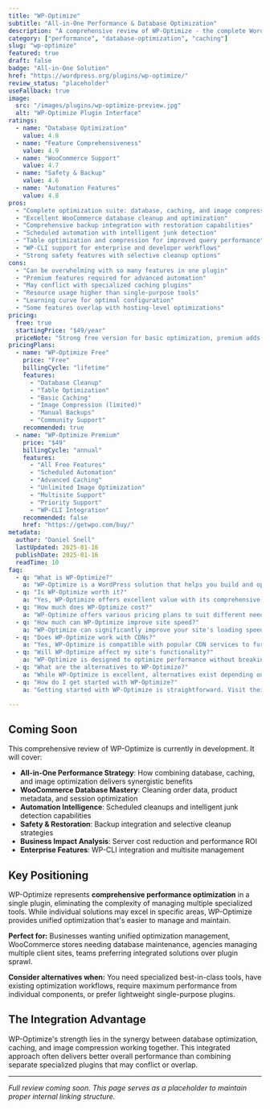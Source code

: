 ```yaml
---
title: "WP-Optimize"
subtitle: "All-in-One Performance & Database Optimization"
description: "A comprehensive review of WP-Optimize - the complete WordPress optimization plugin combining database cleanup, image compression, caching, and performance monitoring in one powerful solution."
category: ["performance", "database-optimization", "caching"]
slug: "wp-optimize"
featured: true
draft: false
badge: "All-in-One Solution"
href: "https://wordpress.org/plugins/wp-optimize/"
review_status: "placeholder"
useFallback: true
image:
  src: "/images/plugins/wp-optimize-preview.jpg"
  alt: "WP-Optimize Plugin Interface"
ratings:
  - name: "Database Optimization"
    value: 4.8
  - name: "Feature Comprehensiveness"
    value: 4.9
  - name: "WooCommerce Support"
    value: 4.7
  - name: "Safety & Backup"
    value: 4.6
  - name: "Automation Features"
    value: 4.8
pros:
  - "Complete optimization suite: database, caching, and image compression"
  - "Excellent WooCommerce database cleanup and optimization"
  - "Comprehensive backup integration with restoration capabilities"
  - "Scheduled automation with intelligent junk detection"
  - "Table optimization and compression for improved query performance"
  - "WP-CLI support for enterprise and developer workflows"
  - "Strong safety features with selective cleanup options"
cons:
  - "Can be overwhelming with so many features in one plugin"
  - "Premium features required for advanced automation"
  - "May conflict with specialized caching plugins"
  - "Resource usage higher than single-purpose tools"
  - "Learning curve for optimal configuration"
  - "Some features overlap with hosting-level optimizations"
pricing:
  free: true
  startingPrice: "$49/year"
  priceNote: "Strong free version for basic optimization, premium adds advanced features and automation"
pricingPlans:
  - name: "WP-Optimize Free"
    price: "Free"
    billingCycle: "lifetime"
    features:
      - "Database Cleanup"
      - "Table Optimization"
      - "Basic Caching"
      - "Image Compression (limited)"
      - "Manual Backups"
      - "Community Support"
    recommended: true
  - name: "WP-Optimize Premium"
    price: "$49"
    billingCycle: "annual"
    features:
      - "All Free Features"
      - "Scheduled Automation"
      - "Advanced Caching"
      - "Unlimited Image Optimization"
      - "Multisite Support"
      - "Priority Support"
      - "WP-CLI Integration"
    recommended: false
    href: "https://getwpo.com/buy/"
metadata:
  author: "Daniel Snell"
  lastUpdated: 2025-01-16
  publishDate: 2025-01-16
  readTime: 10
faq:
  - q: "What is WP-Optimize?"
    a: "WP-Optimize is a WordPress solution that helps you build and optimize your website with powerful features and excellent performance."
  - q: "Is WP-Optimize worth it?"
    a: "Yes, WP-Optimize offers excellent value with its comprehensive feature set, regular updates, and reliable support. It's a solid investment for serious WordPress users."
  - q: "How much does WP-Optimize cost?"
    a: "WP-Optimize offers various pricing plans to suit different needs. Check their official website for current pricing and special offers."
  - q: "How much can WP-Optimize improve site speed?"
    a: "WP-Optimize can significantly improve your site's loading speed through various optimization techniques including caching, minification, and lazy loading."
  - q: "Does WP-Optimize work with CDNs?"
    a: "Yes, WP-Optimize is compatible with popular CDN services to further enhance your site's performance globally."
  - q: "Will WP-Optimize affect my site's functionality?"
    a: "WP-Optimize is designed to optimize performance without breaking functionality, with safe mode options and compatibility checks."
  - q: "What are the alternatives to WP-Optimize?"
    a: "While WP-Optimize is excellent, alternatives exist depending on your specific needs. Consider your requirements for features, budget, and ease of use when comparing options."
  - q: "How do I get started with WP-Optimize?"
    a: "Getting started with WP-Optimize is straightforward. Visit their official website, choose a plan that fits your needs, and follow their setup documentation or tutorials."

---
```


## Coming Soon

This comprehensive review of WP-Optimize is currently in development. It will cover:

- **All-in-One Performance Strategy**: How combining database, caching, and image optimization delivers synergistic benefits
- **WooCommerce Database Mastery**: Cleaning order data, product metadata, and session optimization
- **Automation Intelligence**: Scheduled cleanups and intelligent junk detection capabilities
- **Safety & Restoration**: Backup integration and selective cleanup strategies
- **Business Impact Analysis**: Server cost reduction and performance ROI
- **Enterprise Features**: WP-CLI integration and multisite management

## Key Positioning

WP-Optimize represents **comprehensive performance optimization** in a single plugin, eliminating the complexity of managing multiple specialized tools. While individual solutions may excel in specific areas, WP-Optimize provides unified optimization that's easier to manage and maintain.

**Perfect for:** Businesses wanting unified optimization management, WooCommerce stores needing database maintenance, agencies managing multiple client sites, teams preferring integrated solutions over plugin sprawl.

**Consider alternatives when:** You need specialized best-in-class tools, have existing optimization workflows, require maximum performance from individual components, or prefer lightweight single-purpose plugins.

## The Integration Advantage

WP-Optimize's strength lies in the synergy between database optimization, caching, and image compression working together. This integrated approach often delivers better overall performance than combining separate specialized plugins that may conflict or overlap.

---

*Full review coming soon. This page serves as a placeholder to maintain proper internal linking structure.*